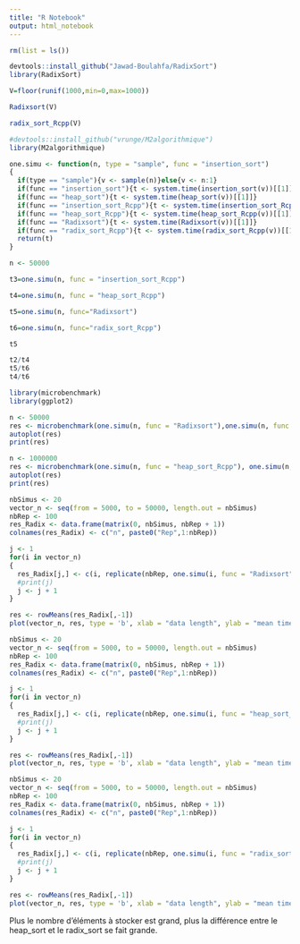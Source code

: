 ```yaml
---
title: "R Notebook"
output: html_notebook
---
```


```r
rm(list = ls())
```


```r
devtools::install_github("Jawad-Boulahfa/RadixSort")
library(RadixSort)
```

```r
V=floor(runif(1000,min=0,max=1000))
```

```r
Radixsort(V)
```

```r
radix_sort_Rcpp(V)
```


```r
#devtools::install_github("vrunge/M2algorithmique")
library(M2algorithmique)
```

```r
one.simu <- function(n, type = "sample", func = "insertion_sort")
{
  if(type == "sample"){v <- sample(n)}else{v <- n:1}
  if(func == "insertion_sort"){t <- system.time(insertion_sort(v))[[1]]}
  if(func == "heap_sort"){t <- system.time(heap_sort(v))[[1]]} 
  if(func == "insertion_sort_Rcpp"){t <- system.time(insertion_sort_Rcpp(v))[[1]]}
  if(func == "heap_sort_Rcpp"){t <- system.time(heap_sort_Rcpp(v))[[1]]}
  if(func == "Radixsort"){t <- system.time(Radixsort(v))[[1]]}
  if(func == "radix_sort_Rcpp"){t <- system.time(radix_sort_Rcpp(v))[[1]]}
  return(t)
}
```

```r
n <- 50000

t3=one.simu(n, func = "insertion_sort_Rcpp")

t4=one.simu(n, func = "heap_sort_Rcpp")

t5=one.simu(n, func="Radixsort")

t6=one.simu(n, func="radix_sort_Rcpp")
```

```r
t5
```

```r
t2/t4
t5/t6
t4/t6
```



```r
library(microbenchmark)
library(ggplot2)
```


```r
n <- 50000
res <- microbenchmark(one.simu(n, func = "Radixsort"),one.simu(n, func = "heap_sort_Rcpp"), one.simu(n, func = "radix_sort_Rcpp"), times = 50)
autoplot(res)
print(res)
```

```r
n <- 1000000
res <- microbenchmark(one.simu(n, func = "heap_sort_Rcpp"), one.simu(n, func = "radix_sort_Rcpp"), times = 50)
autoplot(res)
print(res)
```


```r
nbSimus <- 20
vector_n <- seq(from = 5000, to = 50000, length.out = nbSimus)
nbRep <- 100
res_Radix <- data.frame(matrix(0, nbSimus, nbRep + 1))
colnames(res_Radix) <- c("n", paste0("Rep",1:nbRep))

j <- 1
for(i in vector_n)
{
  res_Radix[j,] <- c(i, replicate(nbRep, one.simu(i, func = "Radixsort")))  
  #print(j)
  j <- j + 1
}

res <- rowMeans(res_Radix[,-1])
plot(vector_n, res, type = 'b', xlab = "data length", ylab = "mean time in seconds")
```


```r
nbSimus <- 20
vector_n <- seq(from = 5000, to = 50000, length.out = nbSimus)
nbRep <- 100
res_Radix <- data.frame(matrix(0, nbSimus, nbRep + 1))
colnames(res_Radix) <- c("n", paste0("Rep",1:nbRep))

j <- 1
for(i in vector_n)
{
  res_Radix[j,] <- c(i, replicate(nbRep, one.simu(i, func = "heap_sort_Rcpp")))  
  #print(j)
  j <- j + 1
}

res <- rowMeans(res_Radix[,-1])
plot(vector_n, res, type = 'b', xlab = "data length", ylab = "mean time in seconds")
```


```r
nbSimus <- 20
vector_n <- seq(from = 5000, to = 50000, length.out = nbSimus)
nbRep <- 100
res_Radix <- data.frame(matrix(0, nbSimus, nbRep + 1))
colnames(res_Radix) <- c("n", paste0("Rep",1:nbRep))

j <- 1
for(i in vector_n)
{
  res_Radix[j,] <- c(i, replicate(nbRep, one.simu(i, func = "radix_sort_Rcpp")))  
  #print(j)
  j <- j + 1
}

res <- rowMeans(res_Radix[,-1])
plot(vector_n, res, type = 'b', xlab = "data length", ylab = "mean time in seconds")
```


Plus le nombre d'éléments à stocker est grand, plus la différence entre le heap_sort et le radix_sort se fait grande.

